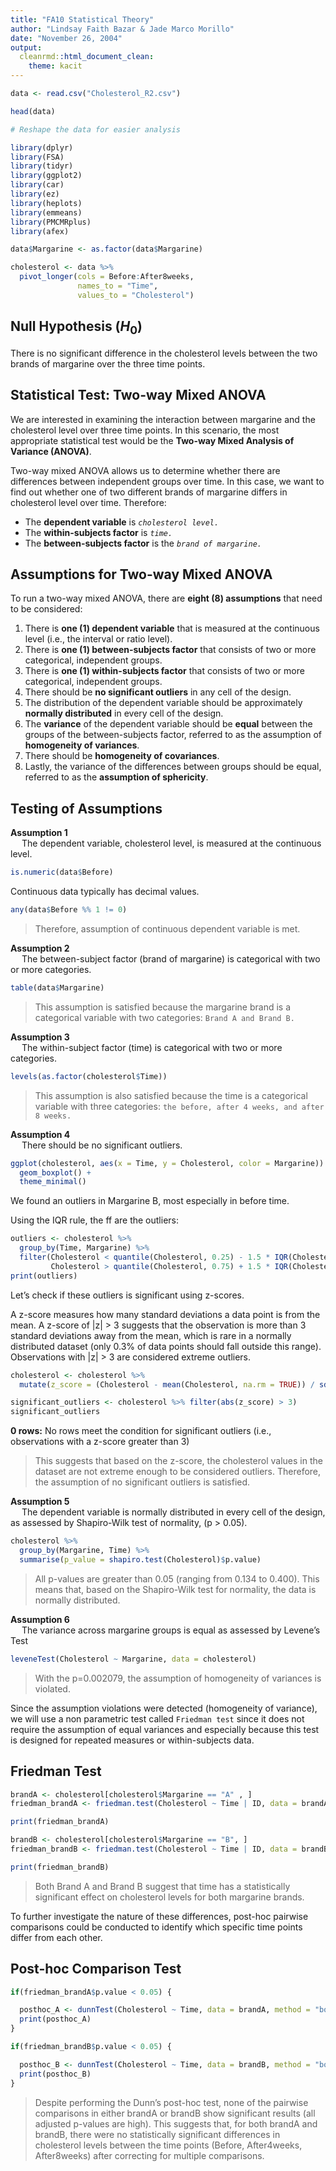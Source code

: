 ---
title: "FA10 Statistical Theory"
author: "Lindsay Faith Bazar & Jade Marco Morillo"
date: "November 26, 2004"
output: 
  cleanrmd::html_document_clean:
    theme: kacit
---


```{r}
data <- read.csv("Cholesterol_R2.csv")

head(data)
```

```{r setup, message=FALSE, warning=FALSE}

# Reshape the data for easier analysis

library(dplyr)
library(FSA)
library(tidyr)
library(ggplot2)
library(car)
library(ez)
library(heplots)
library(emmeans)
library(PMCMRplus)
library(afex) 

data$Margarine <- as.factor(data$Margarine)

cholesterol <- data %>%
  pivot_longer(cols = Before:After8weeks,
               names_to = "Time",
               values_to = "Cholesterol")
```

## Null Hypothesis ($H_0$)
There is no significant difference in the cholesterol levels between the two brands of margarine over the three time points.

## Statistical Test: Two-way Mixed ANOVA
We are interested in examining the interaction between margarine and the cholesterol level over three time points. In this scenario, the most appropriate statistical test would be the **Two-way Mixed Analysis of Variance (ANOVA)**.

Two-way mixed ANOVA allows us to determine whether there are differences between independent groups over time. In this case, we want to find out whether one of two different brands of margarine differs in cholesterol level over time. Therefore:

- The **dependent variable** is *`cholesterol level.`*
- The **within-subjects factor** is *`time.`*
- The **between-subjects factor** is the *`brand of margarine.`*

## Assumptions for Two-way Mixed ANOVA
To run a two-way mixed ANOVA, there are **eight (8) assumptions** that need to be considered:

1. There is **one (1) dependent variable** that is measured at the continuous level (i.e., the interval or ratio level).
2. There is **one (1) between-subjects factor** that consists of two or more categorical, independent groups.
3. There is **one (1) within-subjects factor** that consists of two or more categorical, independent groups.
4. There should be **no significant outliers** in any cell of the design.
5. The distribution of the dependent variable should be approximately **normally distributed** in every cell of the design.
6. The **variance** of the dependent variable should be **equal** between the groups of the between-subjects factor, referred to as the assumption of **homogeneity of variances**.
7. There should be **homogeneity of covariances**.
8. Lastly, the variance of the differences between groups should be equal, referred to as the **assumption of sphericity**.

## Testing of Assumptions

**Assumption 1**    
&emsp; The dependent variable, cholesterol level, is measured at the continuous level.

```{r}
is.numeric(data$Before)
```

Continuous data typically has decimal values.

```{r}
any(data$Before %% 1 != 0)
```

> Therefore, assumption of continuous dependent variable is met. 

**Assumption 2**    
&emsp; The between-subject factor (brand of margarine) is  categorical with two or more categories.

```{r}
table(data$Margarine)
```

> This assumption is satisfied because the margarine brand is a categorical variable with two categories: `Brand A and Brand B.`

**Assumption 3**    
&emsp; The within-subject factor (time) is categorical with two or more categories.​

```{r}
levels(as.factor(cholesterol$Time))
```

> This assumption is also satisfied because the time is a categorical variable with three categories: `the before, after 4 weeks, and after 8 weeks.`

**Assumption 4**   
&emsp; There should be no significant outliers.

```{r}
ggplot(cholesterol, aes(x = Time, y = Cholesterol, color = Margarine)) +
  geom_boxplot() +
  theme_minimal()

```

We found an outliers in Margarine B, most especially in before time.

Using the IQR rule, the ff are the outliers:

```{r}

outliers <- cholesterol %>%
  group_by(Time, Margarine) %>%
  filter(Cholesterol < quantile(Cholesterol, 0.25) - 1.5 * IQR(Cholesterol) |
         Cholesterol > quantile(Cholesterol, 0.75) + 1.5 * IQR(Cholesterol))
print(outliers)

```

Let's check if these outliers is significant using z-scores.

A z-score measures how many standard deviations a data point is from the mean. A z-score of |z| > 3 suggests that the observation is more than 3 standard deviations away from the mean, which is rare in a normally distributed dataset (only 0.3% of data points should fall outside this range). Observations with |z| > 3 are considered extreme outliers.




```{r}
cholesterol <- cholesterol %>%
  mutate(z_score = (Cholesterol - mean(Cholesterol, na.rm = TRUE)) / sd(Cholesterol, na.rm = TRUE))

significant_outliers <- cholesterol %>% filter(abs(z_score) > 3)
significant_outliers
```

**0 rows:** No rows meet the condition for significant outliers (i.e., observations with a z-score greater than 3)

> This suggests that based on the z-score, the cholesterol values in the dataset are not extreme enough to be considered outliers. Therefore, the assumption of no significant outliers is satisfied.

**Assumption 5**   
&emsp; The dependent variable is normally distributed in every cell of the design,  as assessed by Shapiro-Wilk test of normality, (p > 0.05).

```{r}

cholesterol %>%
  group_by(Margarine, Time) %>%
  summarise(p_value = shapiro.test(Cholesterol)$p.value)

```

> All p-values are greater than 0.05 (ranging from 0.134 to 0.400). This means that, based on the Shapiro-Wilk test for normality, the data is normally distributed.

**Assumption 6**  
&emsp; The variance across margarine groups is equal as assessed by Levene's Test 

```{r}
leveneTest(Cholesterol ~ Margarine, data = cholesterol)
```

> With the p=0.002079, the assumption of homogeneity of variances is violated.



Since the assumption violations were detected (homogeneity of variance),  we will use a non parametric test called `Friedman test` since it does not require the assumption of equal variances and especially because this test is designed for repeated measures or within-subjects data.


## Friedman Test

```{r}
brandA <- cholesterol[cholesterol$Margarine == "A" , ]
friedman_brandA <- friedman.test(Cholesterol ~ Time | ID, data = brandA)

print(friedman_brandA)

brandB <- cholesterol[cholesterol$Margarine == "B", ]
friedman_brandB <- friedman.test(Cholesterol ~ Time | ID, data = brandB)

print(friedman_brandB)

```

> Both Brand A and Brand B suggest that time has a statistically significant effect on cholesterol levels for both margarine brands.

To further investigate the nature of these differences, post-hoc pairwise comparisons could be conducted to identify which specific time points differ from each other.

## Post-hoc Comparison Test
```{r}

if(friedman_brandA$p.value < 0.05) {

  posthoc_A <- dunnTest(Cholesterol ~ Time, data = brandA, method = "bonferroni")
  print(posthoc_A)
}

if(friedman_brandB$p.value < 0.05) {

  posthoc_B <- dunnTest(Cholesterol ~ Time, data = brandB, method = "bonferroni")
  print(posthoc_B)
}

```

> Despite performing the Dunn's post-hoc test, none of the pairwise comparisons in either brandA or brandB show significant results (all adjusted p-values are high). This suggests that, for both brandA and brandB, there were no statistically significant differences in cholesterol levels between the time points (Before, After4weeks, After8weeks) after correcting for multiple comparisons.